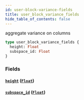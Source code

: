 ```yaml
---
id: user-block-variance-fields
title: user_block_variance_fields
hide_table_of_contents: false
---
```


aggregate variance on columns

```graphql
type user_block_variance_fields {
  height: Float
  subspace_id: Float
}
```

### Fields

#### [`height`](#) ([`Float`](../scalars/float))

#### [`subspace_id`](#) ([`Float`](../scalars/float))
